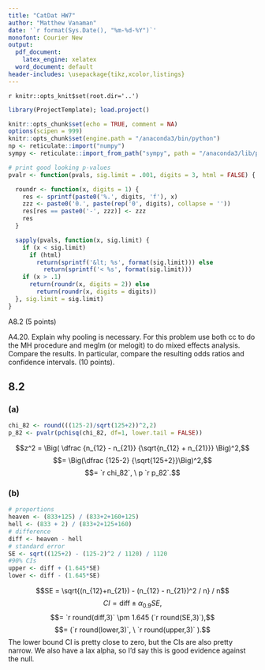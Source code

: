 ```yaml
---
title: "CatDat HW7"
author: "Matthew Vanaman"
date: '`r format(Sys.Date(), "%m-%d-%Y")`'
monofont: Courier New
output:
  pdf_document: 
    latex_engine: xelatex
  word_document: default
header-includes: \usepackage{tikz,xcolor,listings}
---
```

`r knitr::opts_knit$set(root.dir='..')`

```r
library(ProjectTemplate); load.project()
```

```r
knitr::opts_chunk$set(echo = TRUE, comment = NA)
options(scipen = 999)
knitr::opts_chunk$set(engine.path = "/anaconda3/bin/python")
np <- reticulate::import("numpy")
sympy <- reticulate::import_from_path("sympy", path = "/anaconda3/lib/python3.7/site-packages")
```

```r
# print good looking p-values
pvalr <- function(pvals, sig.limit = .001, digits = 3, html = FALSE) {

  roundr <- function(x, digits = 1) {
    res <- sprintf(paste0('%.', digits, 'f'), x)
    zzz <- paste0('0.', paste(rep('0', digits), collapse = ''))
    res[res == paste0('-', zzz)] <- zzz
    res
  }

  sapply(pvals, function(x, sig.limit) {
    if (x < sig.limit)
      if (html)
        return(sprintf('&lt; %s', format(sig.limit))) else
          return(sprintf('< %s', format(sig.limit)))
    if (x > .1)
      return(roundr(x, digits = 2)) else
        return(roundr(x, digits = digits))
  }, sig.limit = sig.limit)
}
```


A8.2 (5 points)

A4.20. Explain why pooling is necessary. For this problem use both cc to do the MH procedure and meglm (or melogit) to do mixed effects analysis. Compare the results. In particular, compare the resulting odds ratios and confidence intervals. (10 points). 

## 8.2

### (a)
```r
chi_82 <- round(((125-2)/sqrt(125+2))^2,2)
p_82 <- pvalr(pchisq(chi_82, df=1, lower.tail = FALSE))
```

$$z^2 = \Big( \dfrac {n_{12} - n_{21}} {\sqrt{n_{12} + n_{21}}} \Big)^2,$$
$$= \Big(\dfrac {125-2} {\sqrt{125+2}}\Big)^2,$$
$$= `r chi_82`, \ p `r p_82`.$$

### (b)

```r
# proportions
heaven <- (833+125) / (833+2+160+125)
hell <- (833 + 2) / (833+2+125+160)
# difference
diff <- heaven - hell
# standard error
SE <- sqrt((125+2) - (125-2)^2 / 1120) / 1120
#90% CIs
upper <- diff + (1.645*SE)
lower <- diff - (1.645*SE)
```
$$SE = \sqrt{(n_{12}+n_{21}) - (n_{12} - n_{21})^2 / n} / n$$
$$CI = \text{diff}  \pm \alpha_{0.9}SE,$$
$$= `r round(diff,3)` \pm 1.645 (`r round(SE,3)`),$$
$$= (`r round(lower,3)`, \ `r round(upper,3)` ).$$
The lower bound CI is pretty close to zero, but the CIs are also pretty narrow. We also have a lax alpha, so I'd say this is good evidence against the null.